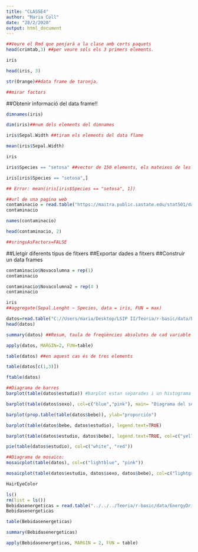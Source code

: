 ```yaml
---
title: "CLASSE4"
author: "Maria Coll"
date: "28/2/2020"
output: html_document
---
```


```r
##Veure el Rmd que penjarà a la clase amb certs paquets
head(crimtab,3) ##per veure sols els 3 primers elements.
```

```r
iris
```
```r
head(iris, 3)
```

```r
str(Orange)##data frame de taronja.
```
```r
##mirar factors
```
##Obtenir informació del data frame!!
```r
dimnames(iris)
```
```r
dim(iris)##num dels elements del dimnames
```
```r
iris$Sepal.Width ##tiram els elements del data flame
```
```r
mean(iris$Sepal.Width)
```
```r
iris
```
```r
iris$Species == "setosa" ##vector de 150 elements, els mateixos de les files
```
```r
iris[iris$Species == "setosa",]
```

```r
## Error: mean(iris[iris$Species == "setosa", 1])
```
```r
##url de una pagina web
contaminacio = read.table("https://maitra.public.iastate.edu/stat501/datasets/LAX-air-pollution.dat")
contaminacio
```
```r
names(contaminacio)
```
```r
head(contaminacio, 2)
```
```r
##sringsAsFactors=FALSE
```
##Lletgir diferents tipus de fitxers
##Exportar dades a fitxers
##Construir un data frames
```r
contaminacio$Novacolumna = rep(1)
contaminacio
```
```r
contaminacio$Novacolumna2 = rep(4 )
contaminacio
```
```r
iris
##aggregate(Sepal.Lenght ~ Species, data = iris, FUN = max)
```
```r
datos=read.table("C://Users/maria/Desktop/LSIP II/Teoria/r-basic/data/EnergyDrink")
head(datos) 
```
```r
summary(datos) ##Resum, taula de freqüències absolutes de cad variable
```
```r
apply(datos, MARGIN=2, FUN=table)
```
```r
table(datos) ##en aquest cas és de tres elements
```
```r
table(datos[c(1,3)])
```
```r
ftable(datos)
```
```r
##Diagrama de barres
barplot(table(datos$estudio)) #barplot estan separades i un histograma no.
```
```r
barplot(table(datos$sexo), col=c("blue","pink"), main= "Diagrama del sexe" )
```
```r
barplot(prop.table(table(datos$bebe)), ylab="proporción")
```
```r
barplot(table(datos$bebe, datos$estudio), legend.text=TRUE)
```
```r
barplot(table(datos$estudio, datos$bebe), legend.text=TRUE, col=c("yellow", "green"))
```
```r
pie(table(datos$estudio), col=c("white", "red"))
```
```r
##Diagrama de mosaico:
mosaicplot(table(datos), col=c("lightblue", "pink"))
```
```r
mosaicplot(table(datos$estudio, datos$sexo, datos$bebe), col=c("lightgreen", "red"))##especte si beu.
```
```r
HairEyeColor
```
```r
ls()
rm(list = ls())
Bebidasenergeticas = read.table("../../../Teoria/r-basic/data/EnergyDrink")
Bebidasenergeticas
```
```r
table(Bebidasenergeticas)
```
```r
summary(Bebidasenergeticas)
```
```r
apply(Bebidasenergeticas, MARGIN = 2, FUN = table)
```







